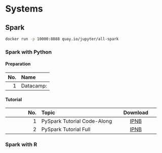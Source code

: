 # Systems

## Spark

```bash
docker run -p 10000:8888 quay.io/jupyter/all-spark
```

### Spark with Python


#### Preparation

| No.  | Name     |
| ---: | :--------|
| 1    | Datacamp:  |



#### Tutorial

| No.  | Topic             | Download     |
| ---: | :--------         | :---:        |
| 1    | PySpark Tutorial Code-Along | [IPNB](slides/sparktutorial/bchwtz-sparktutorial-python-codealong.ipynb) |
| 2    | PySpark Tutorial Full       | [IPNB](slides/sparktutorial/bchwtz-sparktutorial-python-full.ipynb) |

### Spark with R


